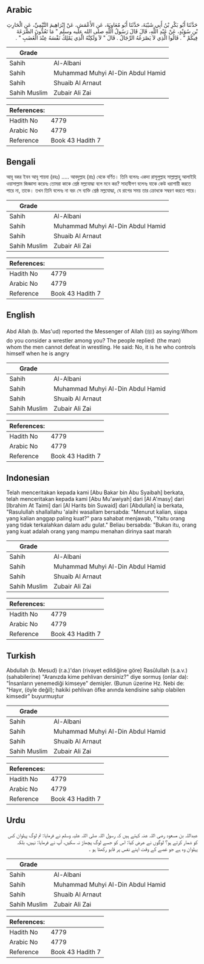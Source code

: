 ## Arabic


<div dir="rtl" lang="ar" style={{fontSize:'larger',backgroundColor:'#f8f9fa',padding:20}}>
حَدَّثَنَا أَبُو بَكْرِ بْنُ أَبِي شَيْبَةَ، حَدَّثَنَا أَبُو مُعَاوِيَةَ، عَنِ الأَعْمَشِ، عَنْ إِبْرَاهِيمَ التَّيْمِيِّ، عَنِ الْحَارِثِ بْنِ سُوَيْدٍ، عَنْ عَبْدِ اللَّهِ، قَالَ قَالَ رَسُولُ اللَّهِ صلى الله عليه وسلم ‏"‏ مَا تَعُدُّونَ الصُّرَعَةَ فِيكُمْ ‏"‏ ‏.‏ قَالُوا الَّذِي لاَ يَصْرَعُهُ الرِّجَالُ ‏.‏ قَالَ ‏"‏ لاَ وَلَكِنَّهُ الَّذِي يَمْلِكُ نَفْسَهُ عِنْدَ الْغَضَبِ ‏"‏ ‏.‏
</div>
<div style={{backgroundColor:'#f8f9fa',padding:20, marginBottom: 10}}><table> <thead> <tr> <th>Grade</th> <th></th> </tr> </thead> <tbody> <tr><td>Sahih</td><td>Al-Albani</td></tr><tr><td>Sahih</td><td>Muhammad Muhyi Al-Din Abdul Hamid</td></tr><tr><td>Sahih</td><td>Shuaib Al Arnaut</td></tr><tr><td>Sahih Muslim</td><td>Zubair Ali Zai</td></tr></tbody></table><table> <thead> <tr> <th>References:</th> <th></th> </tr> </thead> <tbody><tr><td>Hadith No</td><td>4779</td></tr><tr><td>Arabic No</td><td>4779</td></tr><tr><td>Reference</td><td>Book 43 Hadith 7</td></tr></tbody></table></div>

## Bengali


<div dir="ltr" lang="bn" style={{fontSize:'larger',backgroundColor:'#f8f9fa',padding:20}}>
আবূ বকর ইবন আবূ শায়বা (রহঃ) ..... আবদুল্লাহ (রাঃ) থেকে বর্ণিত। তিনি বলেনঃ একদা রাসূলুল্লাহ সাল্লাল্লাহু আলাইহি ওয়াসাল্লাম জিজ্ঞাসা করেনঃ তোমরা কাকে শ্রেষ্ঠ মল্লযোদ্ধা বলে মনে কর? সাহাবীগণ বলেনঃ যাকে কেউ ধরাশায়ী করতে পারে না, তাকে। তখন তিনি বলেনঃ না বরং সে ব্যক্তি শ্রেষ্ঠ মল্লযোদ্ধা, যে রাগের সময় তার ক্রোধকে সম্বরণ করতে পারে।
</div>
<div style={{backgroundColor:'#f8f9fa',padding:20, marginBottom: 10}}><table> <thead> <tr> <th>Grade</th> <th></th> </tr> </thead> <tbody> <tr><td>Sahih</td><td>Al-Albani</td></tr><tr><td>Sahih</td><td>Muhammad Muhyi Al-Din Abdul Hamid</td></tr><tr><td>Sahih</td><td>Shuaib Al Arnaut</td></tr><tr><td>Sahih Muslim</td><td>Zubair Ali Zai</td></tr></tbody></table><table> <thead> <tr> <th>References:</th> <th></th> </tr> </thead> <tbody><tr><td>Hadith No</td><td>4779</td></tr><tr><td>Arabic No</td><td>4779</td></tr><tr><td>Reference</td><td>Book 43 Hadith 7</td></tr></tbody></table></div>

## English


<div dir="ltr" lang="en" style={{fontSize:'larger',backgroundColor:'#f8f9fa',padding:20}}>
Abd Allah (b. Mas'ud) reported the Messenger of Allah (ﷺ) as saying:Whom do you consider a wrestler among you? The people replied: (the man) whom the men cannot defeat in wrestling. He said: No, it is he who controls himself when he is angry
</div>
<div style={{backgroundColor:'#f8f9fa',padding:20, marginBottom: 10}}><table> <thead> <tr> <th>Grade</th> <th></th> </tr> </thead> <tbody> <tr><td>Sahih</td><td>Al-Albani</td></tr><tr><td>Sahih</td><td>Muhammad Muhyi Al-Din Abdul Hamid</td></tr><tr><td>Sahih</td><td>Shuaib Al Arnaut</td></tr><tr><td>Sahih Muslim</td><td>Zubair Ali Zai</td></tr></tbody></table><table> <thead> <tr> <th>References:</th> <th></th> </tr> </thead> <tbody><tr><td>Hadith No</td><td>4779</td></tr><tr><td>Arabic No</td><td>4779</td></tr><tr><td>Reference</td><td>Book 43 Hadith 7</td></tr></tbody></table></div>

## Indonesian


<div dir="ltr" lang="id" style={{fontSize:'larger',backgroundColor:'#f8f9fa',padding:20}}>
Telah menceritakan kepada kami [Abu Bakar bin Abu Syaibah] berkata, telah menceritakan kepada kami [Abu Mu'awiyah] dari [Al A'masy] dari [Ibrahim At Taimi] dari [Al Harits bin Suwaid] dari [Abdullah] ia berkata, "Rasulullah shallallahu 'alaihi wasallam bersabda: "Menurut kalian, siapa yang kalian anggap paling kuat?" para sahabat menjawab, "Yaitu orang yang tidak terkalahkan dalam adu gulat." Beliau bersabda: "Bukan itu, orang yang kuat adalah orang yang mampu menahan dirinya saat marah
</div>
<div style={{backgroundColor:'#f8f9fa',padding:20, marginBottom: 10}}><table> <thead> <tr> <th>Grade</th> <th></th> </tr> </thead> <tbody> <tr><td>Sahih</td><td>Al-Albani</td></tr><tr><td>Sahih</td><td>Muhammad Muhyi Al-Din Abdul Hamid</td></tr><tr><td>Sahih</td><td>Shuaib Al Arnaut</td></tr><tr><td>Sahih Muslim</td><td>Zubair Ali Zai</td></tr></tbody></table><table> <thead> <tr> <th>References:</th> <th></th> </tr> </thead> <tbody><tr><td>Hadith No</td><td>4779</td></tr><tr><td>Arabic No</td><td>4779</td></tr><tr><td>Reference</td><td>Book 43 Hadith 7</td></tr></tbody></table></div>

## Turkish


<div dir="ltr" lang="tr" style={{fontSize:'larger',backgroundColor:'#f8f9fa',padding:20}}>
Abdullah (b. Mesud) (r.a.)'dan (rivayet edildiğine göre) Rasûlullah (s.a.v.) (sahabilerine) "Aranızda kime pehlivan dersiniz?" diye sormuş (onlar da): "İnsanların yenemediği kimseye" demişler. (Bunun üzerine Hz. Nebi de: "Hayır, (öyle değil); hakiki pehlivan öfke anında kendisine sahip olabilen kimsedir" buyurmuştur
</div>
<div style={{backgroundColor:'#f8f9fa',padding:20, marginBottom: 10}}><table> <thead> <tr> <th>Grade</th> <th></th> </tr> </thead> <tbody> <tr><td>Sahih</td><td>Al-Albani</td></tr><tr><td>Sahih</td><td>Muhammad Muhyi Al-Din Abdul Hamid</td></tr><tr><td>Sahih</td><td>Shuaib Al Arnaut</td></tr><tr><td>Sahih Muslim</td><td>Zubair Ali Zai</td></tr></tbody></table><table> <thead> <tr> <th>References:</th> <th></th> </tr> </thead> <tbody><tr><td>Hadith No</td><td>4779</td></tr><tr><td>Arabic No</td><td>4779</td></tr><tr><td>Reference</td><td>Book 43 Hadith 7</td></tr></tbody></table></div>

## Urdu


<div dir="rtl" lang="ur" style={{fontSize:'larger',backgroundColor:'#f8f9fa',padding:20}}>
عبداللہ بن مسعود رضی اللہ عنہ کہتے ہیں کہ رسول اللہ صلی اللہ علیہ وسلم نے فرمایا: تم لوگ پہلوان کس کو شمار کرتے ہو؟ لوگوں نے عرض کیا: اس کو جسے لوگ پچھاڑ نہ سکیں، آپ نے فرمایا: نہیں، بلکہ پہلوان وہ ہے جو غصے کے وقت اپنے نفس پر قابو رکھتا ہو ۔
</div>
<div style={{backgroundColor:'#f8f9fa',padding:20, marginBottom: 10}}><table> <thead> <tr> <th>Grade</th> <th></th> </tr> </thead> <tbody> <tr><td>Sahih</td><td>Al-Albani</td></tr><tr><td>Sahih</td><td>Muhammad Muhyi Al-Din Abdul Hamid</td></tr><tr><td>Sahih</td><td>Shuaib Al Arnaut</td></tr><tr><td>Sahih Muslim</td><td>Zubair Ali Zai</td></tr></tbody></table><table> <thead> <tr> <th>References:</th> <th></th> </tr> </thead> <tbody><tr><td>Hadith No</td><td>4779</td></tr><tr><td>Arabic No</td><td>4779</td></tr><tr><td>Reference</td><td>Book 43 Hadith 7</td></tr></tbody></table></div>